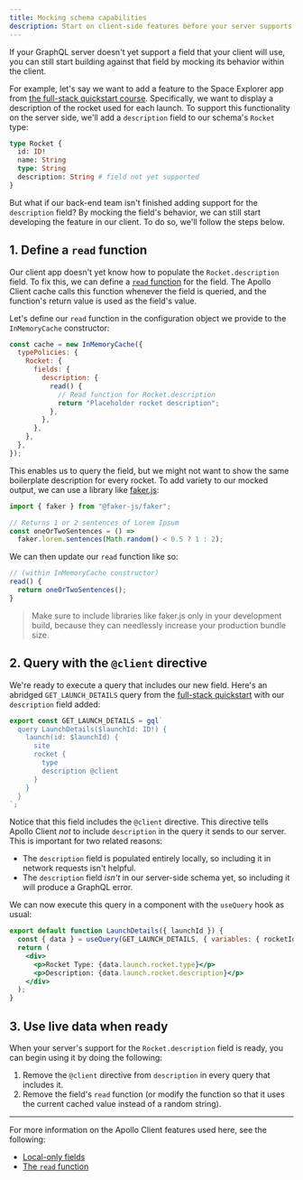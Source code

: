 ```yaml
---
title: Mocking schema capabilities
description: Start on client-side features before your server supports them
---
```


If your GraphQL server doesn't yet support a field that your client will use, you can still start building against that field by mocking its behavior within the client.

For example, let's say we want to add a feature to the Space Explorer app from [the full-stack quickstart course](https://www.apollographql.com/tutorials/fullstack-quickstart/introduction). Specifically, we want to display a description of the rocket used for each launch. To support this functionality on the server side, we'll add a `description` field to our schema's `Rocket` type:

```graphql {5}
type Rocket {
  id: ID!
  name: String
  type: String
  description: String # field not yet supported
}
```

But what if our back-end team isn't finished adding support for the `description` field? By mocking the field's behavior, we can still start developing the feature in our client. To do so, we'll follow the steps below.

## 1. Define a `read` function

Our client app doesn't yet know how to populate the `Rocket.description` field. To fix this, we can define a [`read` function](../caching/cache-field-behavior/#the-read-function) for the field. The Apollo Client cache calls this function whenever the field is queried, and the function's return value is used as the field's value.

Let's define our `read` function in the configuration object we provide to the `InMemoryCache` constructor:

```js {5-9} title="index.js"
const cache = new InMemoryCache({
  typePolicies: {
    Rocket: {
      fields: {
        description: {
          read() {
            // Read function for Rocket.description
            return "Placeholder rocket description";
          },
        },
      },
    },
  },
});
```

This enables us to query the field, but we might not want to show the same boilerplate description for every rocket. To add variety to our mocked output, we can use a library like [faker.js](https://github.com/faker-js/faker):

```js title="index.js"
import { faker } from "@faker-js/faker";

// Returns 1 or 2 sentences of Lorem Ipsum
const oneOrTwoSentences = () =>
  faker.lorem.sentences(Math.random() < 0.5 ? 1 : 2);
```

We can then update our `read` function like so:

```js
// (within InMemoryCache constructor)
read() {
  return oneOrTwoSentences();
}
```

> Make sure to include libraries like faker.js only in your development build, because they can needlessly increase your production bundle size.

## 2. Query with the `@client` directive

We're ready to execute a query that includes our new field. Here's an abridged `GET_LAUNCH_DETAILS` query from the [full-stack quickstart](https://www.apollographql.com/tutorials/fullstack-quickstart/fetching-data-with-queries) with our `description` field added:

```jsx {7}
export const GET_LAUNCH_DETAILS = gql`
  query LaunchDetails($launchId: ID!) {
    launch(id: $launchId) {
      site
      rocket {
        type
        description @client
      }
    }
  }
`;
```

Notice that this field includes the `@client` directive. This directive tells Apollo Client _not_ to include `description` in the query it sends to our server. This is important for two related reasons:

- The `description` field is populated entirely locally, so including it in network requests isn't helpful.
- The `description` field _isn't_ in our server-side schema yet, so including it will produce a GraphQL error.

We can now execute this query in a component with the `useQuery` hook as usual:

```jsx
export default function LaunchDetails({ launchId }) {
  const { data } = useQuery(GET_LAUNCH_DETAILS, { variables: { rocketId } });
  return (
    <div>
      <p>Rocket Type: {data.launch.rocket.type}</p>
      <p>Description: {data.launch.rocket.description}</p>
    </div>
  );
}
```

## 3. Use live data when ready

When your server's support for the `Rocket.description` field is ready, you can begin using it by doing the following:

1. Remove the `@client` directive from `description` in every query that includes it.
2. Remove the field's `read` function (or modify the function so that it uses the current cached value instead of a random string).

---

For more information on the Apollo Client features used here, see the following:

- [Local-only fields](../local-state/managing-state-with-field-policies/)
- [The `read` function](../caching/cache-field-behavior/#the-read-function)
